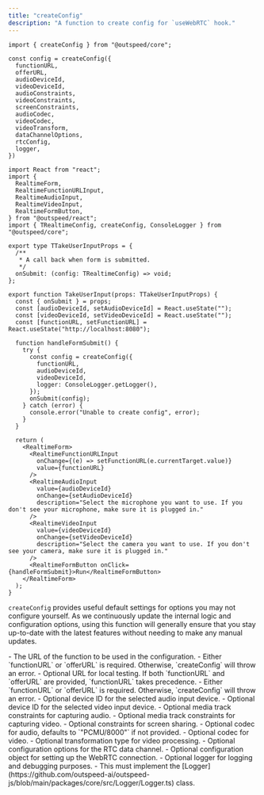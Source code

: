 ```yaml
---
title: "createConfig"
description: "A function to create config for `useWebRTC` hook."
---
```



<RequestExample>

```tsx createConfig.ts
import { createConfig } from "@outspeed/core";

const config = createConfig({
  functionURL,
  offerURL,
  audioDeviceId,
  videoDeviceId,
  audioConstraints,
  videoConstraints,
  screenConstraints,
  audioCodec,
  videoCodec,
  videoTransform,
  dataChannelOptions,
  rtcConfig,
  logger,
})
```

```tsx TakeInput.tsx 
import React from "react";
import {
  RealtimeForm,
  RealtimeFunctionURLInput,
  RealtimeAudioInput,
  RealtimeVideoInput,
  RealtimeFormButton,
} from "@outspeed/react";
import { TRealtimeConfig, createConfig, ConsoleLogger } from "@outspeed/core";

export type TTakeUserInputProps = {
  /**
   * A call back when form is submitted.
   */
  onSubmit: (config: TRealtimeConfig) => void;
};

export function TakeUserInput(props: TTakeUserInputProps) {
  const { onSubmit } = props;
  const [audioDeviceId, setAudioDeviceId] = React.useState("");
  const [videoDeviceId, setVideoDeviceId] = React.useState("");
  const [functionURL, setFunctionURL] = React.useState("http://localhost:8080");

  function handleFormSubmit() {
    try {
      const config = createConfig({
        functionURL,
        audioDeviceId,
        videoDeviceId,
        logger: ConsoleLogger.getLogger(),
      });
      onSubmit(config);
    } catch (error) {
      console.error("Unable to create config", error);
    }
  }

  return (
    <RealtimeForm>
      <RealtimeFunctionURLInput
        onChange={(e) => setFunctionURL(e.currentTarget.value)}
        value={functionURL}
      />
      <RealtimeAudioInput
        value={audioDeviceId}
        onChange={setAudioDeviceId}
        description="Select the microphone you want to use. If you don't see your microphone, make sure it is plugged in."
      />
      <RealtimeVideoInput
        value={videoDeviceId}
        onChange={setVideoDeviceId}
        description="Select the camera you want to use. If you don't see your camera, make sure it is plugged in."
      />
      <RealtimeFormButton onClick={handleFormSubmit}>Run</RealtimeFormButton>
    </RealtimeForm>
  );
}
```
</RequestExample>



`createConfig` provides useful default settings for options you may not configure yourself.
As we continuously update the internal logic and configuration options, using this function
will generally ensure that you stay up-to-date with the latest features without needing to
make any manual updates.

<ResponseField name="functionURL" type="string | undefined">
- The URL of the function to be used in the configuration.
- Either `functionURL` or `offerURL` is required. Otherwise, `createConfig` will throw an error.
</ResponseField>

<ResponseField name="offerURL" type="string | undefined">
- Optional URL for local testing. If both `functionURL` and `offerURL` are provided, `functionURL` takes precedence.
- Either `functionURL` or `offerURL` is required. Otherwise, `createConfig` will throw an error.
</ResponseField>

<ResponseField name="audioDeviceId" type="string | undefined">
- Optional device ID for the selected audio input device.
</ResponseField>

<ResponseField name="videoDeviceId" type="string | undefined">
- Optional device ID for the selected video input device.
</ResponseField>

<ResponseField name="audioConstraints" type="MediaTrackConstraints | undefined">
- Optional media track constraints for capturing audio.
</ResponseField>

<ResponseField name="videoConstraints" type="MediaTrackConstraints | undefined">
- Optional media track constraints for capturing video.
</ResponseField>

<ResponseField name="screenConstraints" type="DisplayMediaStreamOptions | undefined">
- Optional constraints for screen sharing.
</ResponseField>

<ResponseField name="audioCodec" type="TAudioCodec | undefined">
- Optional codec for audio, defaults to `"PCMU/8000"` if not provided.
</ResponseField>

<ResponseField name="videoCodec" type="TVideoCodec | undefined">
- Optional codec for video.
</ResponseField>

<ResponseField name="videoTransform" type="TVideoTransform | undefined">
- Optional transformation type for video processing.
</ResponseField>

<ResponseField name="dataChannelOptions" type="RTCDataChannelInit | undefined">
- Optional configuration options for the RTC data channel.
</ResponseField>

<ResponseField name="rtcConfig" type="RTCConfiguration | undefined">
- Optional configuration object for setting up the WebRTC connection.
</ResponseField>

<ResponseField name="logger" type="Logger | undefined">
- Optional logger for logging and debugging purposes.
- This must implement the [Logger](https://github.com/outspeed-ai/outspeed-js/blob/main/packages/core/src/Logger/Logger.ts) class.
</ResponseField>
